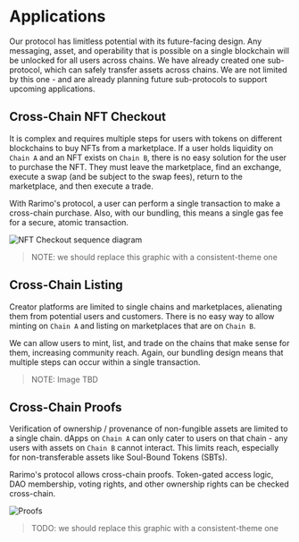 ---
---

# Applications

Our protocol has limitless potential with its future-facing design.
Any messaging, asset, and operability that is possible on a single blockchain will be unlocked for all users across chains.
We have already created one sub-protocol, which can safely transfer assets across chains.
We are not limited by this one - and are already planning future sub-protocols to support upcoming applications.

## Cross-Chain NFT Checkout

It is complex and requires multiple steps for users with tokens on different blockchains to buy NFTs from a marketplace.
If a user holds liquidity on `Chain A` and an NFT exists on `Chain B`, there is no easy solution for the user to purchase the NFT.
They must leave the marketplace, find an exchange, execute a swap (and be subject to the swap fees), return to the marketplace, and then execute a trade.

With Rarimo's protocol, a user can perform a single transaction to make a cross-chain purchase.
Also, with our bundling, this means a single gas fee for a secure, atomic transaction.

![NFT Checkout sequence diagram](/img/nft-settlement.png)

> NOTE: we should replace this graphic with a consistent-theme one

## Cross-Chain Listing

Creator platforms are limited to single chains and marketplaces, alienating them from potential users and customers.
There is no easy way to allow minting on `Chain A` and listing on marketplaces that are on `Chain B`.

We can allow users to mint, list, and trade on the chains that make sense for them, increasing community reach.
Again, our bundling design means that multiple steps can occur within a single transaction.

> NOTE: Image TBD

## Cross-Chain Proofs

Verification of ownership / provenance of non-fungible assets are limited to a single chain.
dApps on `Chain A` can only cater to users on that chain - any users with assets on `Chain B` cannot interact.
This limits reach, especially for non-transferable assets like Soul-Bound Tokens (SBTs).

Rarimo's protocol allows cross-chain proofs.
Token-gated access logic, DAO membership, voting rights, and other ownership rights can be checked cross-chain.

![Proofs](/img/proofs.png)

> TODO: we should replace this graphic with a consistent-theme one